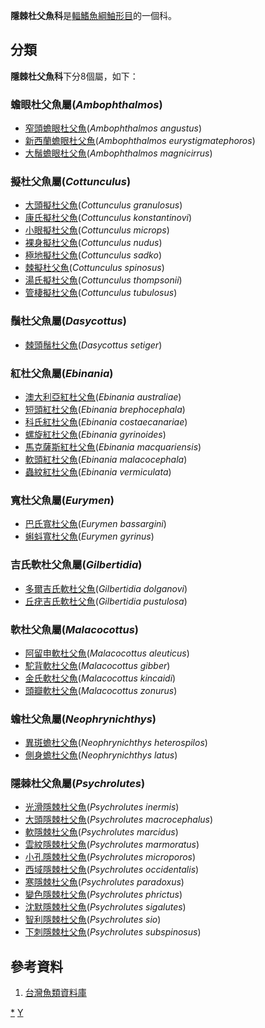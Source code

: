 {{Automatic taxobox
| taxon = Psychrolutidae
| authority = 
| image = Psychrolutes phrictus.jpg
| image_caption = [[變色隱棘杜父魚|變色隱棘杜父魚]]''Psychrolutes phrictus''
| subdivision_ranks = [[屬|屬]]
| subdivision = * 見內文
}}

'''隱棘杜父魚科'''是[[輻鰭魚綱|輻鰭魚綱]][[鮋形目|鮋形目]]的一個科。

==分類==
'''隱棘杜父魚科'''下分8個屬，如下：
===蟾眼杜父魚屬(''Ambophthalmos'')===
*[[窄頭蟾眼杜父魚|窄頭蟾眼杜父魚]](''Ambophthalmos angustus'')
*[[新西蘭蟾眼杜父魚|新西蘭蟾眼杜父魚]](''Ambophthalmos eurystigmatephoros'')
*[[大鬚蟾眼杜父魚|大鬚蟾眼杜父魚]](''Ambophthalmos magnicirrus'')
===擬杜父魚屬(''Cottunculus'')===
*[[大頭擬杜父魚|大頭擬杜父魚]](''Cottunculus granulosus'')
*[[康氏擬杜父魚|康氏擬杜父魚]](''Cottunculus konstantinovi'')
*[[小眼擬杜父魚|小眼擬杜父魚]](''Cottunculus microps'')
*[[裸身擬杜父魚|裸身擬杜父魚]](''Cottunculus nudus'')
*[[極地擬杜父魚|極地擬杜父魚]](''Cottunculus sadko'')
*[[棘擬杜父魚|棘擬杜父魚]](''Cottunculus spinosus'')
*[[湯氏擬杜父魚|湯氏擬杜父魚]](''Cottunculus thompsonii'')
*[[管棲擬杜父魚|管棲擬杜父魚]](''Cottunculus tubulosus'')

===鬚杜父魚屬(''Dasycottus'')===
*[[棘頭鬚杜父魚|棘頭鬚杜父魚]](''Dasycottus setiger'')

===紅杜父魚屬(''Ebinania'')===
*[[澳大利亞紅杜父魚|澳大利亞紅杜父魚]](''Ebinania australiae'')
*[[短頭紅杜父魚|短頭紅杜父魚]](''Ebinania brephocephala'')
*[[科氏紅杜父魚|科氏紅杜父魚]](''Ebinania costaecanariae'')
*[[螺旋紅杜父魚|螺旋紅杜父魚]](''Ebinania gyrinoides'')
*[[馬克薩斯紅杜父魚|馬克薩斯紅杜父魚]](''Ebinania macquariensis'')
*[[軟頭紅杜父魚|軟頭紅杜父魚]](''Ebinania malacocephala'')
*[[蟲紋紅杜父魚|蟲紋紅杜父魚]](''Ebinania vermiculata'')

===寬杜父魚屬(''Eurymen'')===
*[[巴氏寬杜父魚|巴氏寬杜父魚]](''Eurymen bassargini'')
*[[蝌蚪寬杜父魚|蝌蚪寬杜父魚]](''Eurymen gyrinus'')

===吉氏軟杜父魚屬(''Gilbertidia'')===
*[[多爾吉氏軟杜父魚|多爾吉氏軟杜父魚]](''Gilbertidia dolganovi'')
*[[丘疣吉氏軟杜父魚|丘疣吉氏軟杜父魚]](''Gilbertidia pustulosa'')

===軟杜父魚屬(''Malacocottus'')===
*[[阿留申軟杜父魚|阿留申軟杜父魚]](''Malacocottus aleuticus'')
*[[駝背軟杜父魚|駝背軟杜父魚]](''Malacocottus gibber'')
*[[金氏軟杜父魚|金氏軟杜父魚]](''Malacocottus kincaidi'')
*[[頭瓣軟杜父魚|頭瓣軟杜父魚]](''Malacocottus zonurus'')

===蟾杜父魚屬(''Neophrynichthys'')===
*[[異斑蟾杜父魚|異斑蟾杜父魚]](''Neophrynichthys heterospilos'')
*[[側身蟾杜父魚|側身蟾杜父魚]](''Neophrynichthys latus'')

===隱棘杜父魚屬(''Psychrolutes'')===
*[[光滑隱棘杜父魚|光滑隱棘杜父魚]](''Psychrolutes inermis'')
*[[大頭隱棘杜父魚|大頭隱棘杜父魚]](''Psychrolutes macrocephalus'')
*[[水滴魚|軟隱棘杜父魚]](''Psychrolutes marcidus'')
*[[雲紋隱棘杜父魚|雲紋隱棘杜父魚]](''Psychrolutes marmoratus'')
*[[小孔隱棘杜父魚|小孔隱棘杜父魚]](''Psychrolutes microporos'')
*[[西域隱棘杜父魚|西域隱棘杜父魚]](''Psychrolutes occidentalis'')
*[[寒隱棘杜父魚|寒隱棘杜父魚]](''Psychrolutes paradoxus'')
*[[變色隱棘杜父魚|變色隱棘杜父魚]](''Psychrolutes phrictus'')
*[[沈默隱棘杜父魚|沈默隱棘杜父魚]](''Psychrolutes sigalutes'')
*[[智利隱棘杜父魚|智利隱棘杜父魚]](''Psychrolutes sio'')
*[[下刺隱棘杜父魚|下刺隱棘杜父魚]](''Psychrolutes subspinosus'')
==參考資料==
#[https://web.archive.org/web/20160526235836/http://fishdb.sinica.edu.tw/AjaxTree/tree.php 台灣魚類資料庫]
{{taxonbar}}
[[Category:隱棘杜父魚科|*]]
[[Category:鮋形目|Y]]